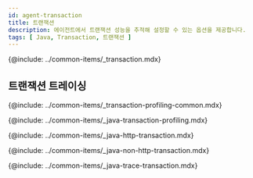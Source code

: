 ```yaml
---
id: agent-transaction
title: 트랜잭션
description: 에이전트에서 트랜잭션 성능을 추적해 설정할 수 있는 옵션을 제공합니다.
tags: [ Java, Transaction, 트랜잭션 ]
---
```


{@include: ../common-items/_transaction.mdx}

## 트랜잭션 트레이싱

{@include: ../common-items/_transaction-profiling-common.mdx}

{@include: ../common-items/_java-transaction-profiling.mdx}  

{@include: ../common-items/_java-http-transaction.mdx} 

{@include: ../common-items/_java-non-http-transaction.mdx} 

{@include: ../common-items/_java-trace-transaction.mdx} 